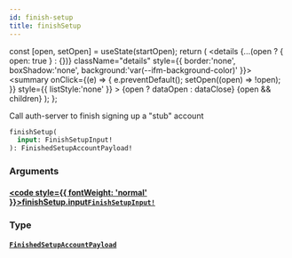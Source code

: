 ```yaml
---
id: finish-setup
title: finishSetup
---
```









  const [open, setOpen] = useState(startOpen);
  return (
    <details {...(open ? { open: true } : {})} className="details" style={{ border:'none', boxShadow:'none', background:'var(--ifm-background-color)' }}>
      <summary
        onClick={(e) => {
          e.preventDefault();
          setOpen((open) => !open);
        }}
        style={{ listStyle:'none' }}
      >
      {open ? dataOpen : dataClose}
      </summary>
      {open && children}
    </details>
  );
};








Call auth-server to finish signing up a "stub" account


```graphql
finishSetup(
  input: FinishSetupInput!
): FinishedSetupAccountPayload!
```




### Arguments

#### [<code style={{ fontWeight: 'normal' }}>finishSetup.<b>input</b></code>](#)<Bullet />[`FinishSetupInput!`](/gql-api/types/inputs/finish-setup-input) <Badge class="badge badge--secondary" text="non-null"/> <Badge class="badge badge--secondary" text="input"/> 
> 
> 
> 
> 

### Type

#### [`FinishedSetupAccountPayload`](/gql-api/types/objects/finished-setup-account-payload) <Badge class="badge badge--secondary" text="object"/> 
> 
> 
> 
> 





